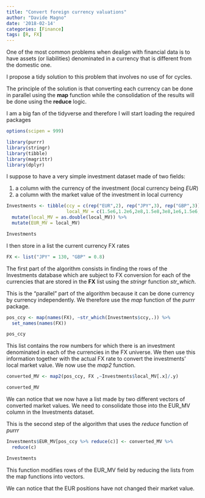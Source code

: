```yaml
---
title: "Convert foreign currency valuations"
author: "Davide Magno"
date: '2018-02-14'
categories: [Finance]
tags: [R, FX]
---
```


One of the most common problems when dealign with financial data is to have assets (or liabilities) denominated in a currency that is different from the domestic one.

I propose a tidy solution to this problem that involves no use of for cycles.

The principle of the solution is that converting each currency can be done in parallel using the **map** function while the consolidation of the results will be done using the **reduce** logic.

I am a big fan of the tidyverse and therefore I will start loading the required packages

```r
options(scipen = 999)
```


```r
library(purrr)
library(stringr)
library(tibble)
library(magrittr)
library(dplyr)
```

I suppose to have a very simple investment dataset made of two fields:

1) a column with the currency of the investment (local currency being *EUR*)
2) a column with the market value of the investment in local currency

```r
Investments <- tibble(ccy = c(rep("EUR",2), rep("JPY",3), rep("GBP",3)),
                      local_MV = c(1.5e6,1.2e6,2e8,1.5e8,3e8,1e6,1.5e6,2e6)) %>% 
  mutate(local_MV = as.double(local_MV)) %>% 
  mutate(EUR_MV = local_MV)

Investments
```

I then store in a list the current currency FX rates

```r
FX <- list("JPY" = 130, "GBP" = 0.8)
```

The first part of the algorithm consists in finding the rows of the Investments database which are subject to FX conversion for each of the currencies that are stored in the **FX** list using the *stringr* function *str_which*. 

This is the "parallel" part of the algorithm because it can be done currency by currency independently. We therefore use the *map* function of the *purrr* package.

```r
pos_ccy <- map(names(FX), ~str_which(Investments$ccy,.)) %>% 
  set_names(names(FX))

pos_ccy
```

This list contains the row numbers for which there is an investment denominated in each of the currencies in the FX universe.
We then use this information together with the actual FX rate to convert the investments' local market value. We now use the *map2* function. 

```r
converted_MV <- map2(pos_ccy, FX ,~Investments$local_MV[.x]/.y)

converted_MV
```

We can notice that we now have a list made by two different vectors of converted market values. We need to consolidate those into the EUR_MV column in the Investments dataset.

This is the second step of the algorithm that uses the *reduce* function of *purrr*

```r

Investments$EUR_MV[pos_ccy %>% reduce(c)] <- converted_MV %>% 
  reduce(c)

Investments
```

This function modifies rows of the EUR_MV field by reducing the lists from the map functions into vectors.

We can notice that the EUR positions have not changed their market value.


